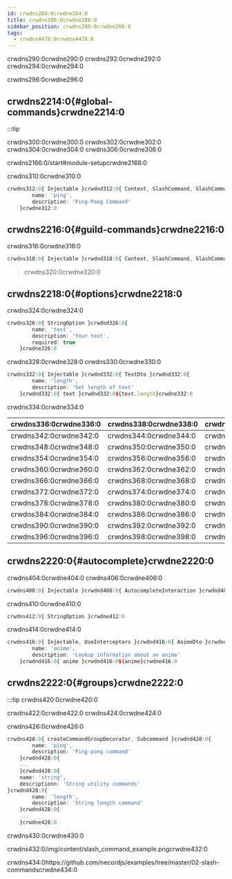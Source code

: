 ```yaml
---
id: crwdns284:0crwdne284:0
title: crwdns286:0crwdne286:0
sidebar_position: crwdns288:0crwdne288:0
tags:
  - crwdns4478:0crwdne4478:0
---
```


crwdns290:0crwdne290:0 crwdns292:0crwdne292:0 crwdns294:0crwdne294:0

crwdns296:0crwdne296:0

## crwdns2214:0{#global-commands}crwdne2214:0

:::tip

crwdns300:0crwdne300:0 crwdns302:0crwdne302:0 crwdns304:0crwdne304:0 crwdns306:0crwdne306:0

crwdns2166:0/start#module-setupcrwdne2166:0

crwdns310:0crwdne310:0

```typescript title="app.commands.ts"
crwdns312:0{ Injectable }crwdnd312:0{ Context, SlashCommand, SlashCommandContext }crwdnd312:0{
        name: 'ping',
        description: 'Ping-Pong Command'
    }crwdne312:0
```

## crwdns2216:0{#guild-commands}crwdne2216:0

crwdns316:0crwdne316:0

```typescript title="app.commands.ts"
crwdns318:0{ Injectable }crwdnd318:0{ Context, SlashCommand, SlashCommandContext }crwdne318:0
```

> crwdns320:0crwdne320:0

## crwdns2218:0{#options}crwdne2218:0

crwdns324:0crwdne324:0

```typescript title="length.dto.ts"
crwdns326:0{ StringOption }crwdnd326:0{
        name: 'text',
        description: 'Your text',
        required: true
    }crwdne326:0
```

crwdns328:0crwdne328:0 crwdns330:0crwdne330:0

```typescript title="app.commands.ts"
crwdns332:0{ Injectable }crwdnd332:0{ TextDto }crwdnd332:0{
        name: 'length',
        description: 'Get length of text'
    }crwdnd332:0{ text }crwdnd332:0${text.length}crwdne332:0
```

crwdns334:0crwdne334:0

| crwdns336:0crwdne336:0           | crwdns338:0crwdne338:0                          | crwdns340:0crwdne340:0          |
| :------------------------------- | :---------------------------------------------- | :------------------------------ |
| crwdns342:0crwdne342:0           | crwdns344:0crwdne344:0                          | crwdns346:0crwdne346:0          |
| crwdns348:0crwdne348:0           | crwdns350:0crwdne350:0                          | crwdns352:0crwdne352:0          |
| crwdns354:0crwdne354:0           | crwdns356:0crwdne356:0                          | crwdns358:0crwdne358:0          |
| crwdns360:0crwdne360:0           | crwdns362:0crwdne362:0                          | crwdns364:0crwdne364:0          |
| crwdns366:0crwdne366:0           | crwdns368:0crwdne368:0                          | crwdns370:0crwdne370:0          |
| crwdns372:0crwdne372:0           | crwdns374:0crwdne374:0                          | crwdns376:0crwdne376:0          |
| crwdns378:0crwdne378:0           | crwdns380:0crwdne380:0                          | crwdns382:0crwdne382:0          |
| crwdns384:0crwdne384:0           | crwdns386:0crwdne386:0                          | crwdns388:0crwdne388:0          |
| crwdns390:0crwdne390:0           | crwdns392:0crwdne392:0                          | crwdns394:0crwdne394:0          |
| crwdns396:0crwdne396:0           | crwdns398:0crwdne398:0                          | crwdns400:0crwdne400:0          |

## crwdns2220:0{#autocomplete}crwdne2220:0

crwdns404:0crwdne404:0 crwdns406:0crwdne406:0

```typescript title="anime.interceptor.ts"
crwdns408:0{ Injectable }crwdnd408:0{ AutocompleteInteraction }crwdnd408:0{ AutocompleteInterceptor }crwdnd408:0{ name: choice, value: choice }crwdne408:0
```

crwdns410:0crwdne410:0

```typescript title="anime.dto.ts"
crwdns412:0{ StringOption }crwdne412:0
```

crwdns414:0crwdne414:0

```typescript title="anime-commands.service.ts"
crwdns416:0{ Injectable, UseInterceptors }crwdnd416:0{ AnimeDto }crwdnd416:0{ AnimeAutocompleteInterceptor }crwdnd416:0{
        name: 'anime',
        description: 'Lookup information about an anime'
    }crwdnd416:0{ anime }crwdnd416:0${anime}crwdne416:0
```

## crwdns2222:0{#groups}crwdne2222:0

:::tip crwdns420:0crwdne420:0

crwdns422:0crwdne422:0
crwdns424:0crwdne424:0

crwdns426:0crwdne426:0

```typescript title="utils-commands.service.ts"
crwdns428:0{ createCommandGroupDecorator, Subcommand }crwdnd428:0{
        name: 'ping',
        description: 'Ping-pong command'
    }crwdnd428:0{
    ...
    }crwdnd428:0{
    name: 'string',
    descriptionn: 'String utility commands'
}crwdnd428:0{
        name: 'length',
        description: 'String length command'
    }crwdnd428:0{
    ...
    }crwdne428:0
```

crwdns430:0crwdne430:0

crwdns432:0/img/content/slash_command_example.pngcrwdne432:0

crwdns434:0https://github.com/necordjs/examples/tree/master/02-slash-commandscrwdne434:0
